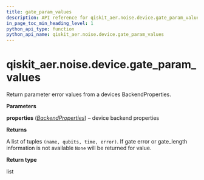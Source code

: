 ```yaml
---
title: gate_param_values
description: API reference for qiskit_aer.noise.device.gate_param_values
in_page_toc_min_heading_level: 1
python_api_type: function
python_api_name: qiskit_aer.noise.device.gate_param_values
---
```


# qiskit\_aer.noise.device.gate\_param\_values

<Function id="qiskit_aer.noise.device.gate_param_values" isDedicatedPage={true} github="https://github.com/qiskit/qiskit-aer/tree/stable/0.12/qiskit_aer/noise/device/parameters.py" signature="gate_param_values(properties)">
  Return parameter error values from a devices BackendProperties.

  **Parameters**

  **properties** ([*BackendProperties*](qiskit.providers.models.BackendProperties "qiskit.providers.models.BackendProperties")) – device backend properties

  **Returns**

  A list of tuples `(name, qubits, time, error)`. If gate error or gate\_length information is not available `None` will be returned for value.

  **Return type**

  list
</Function>

